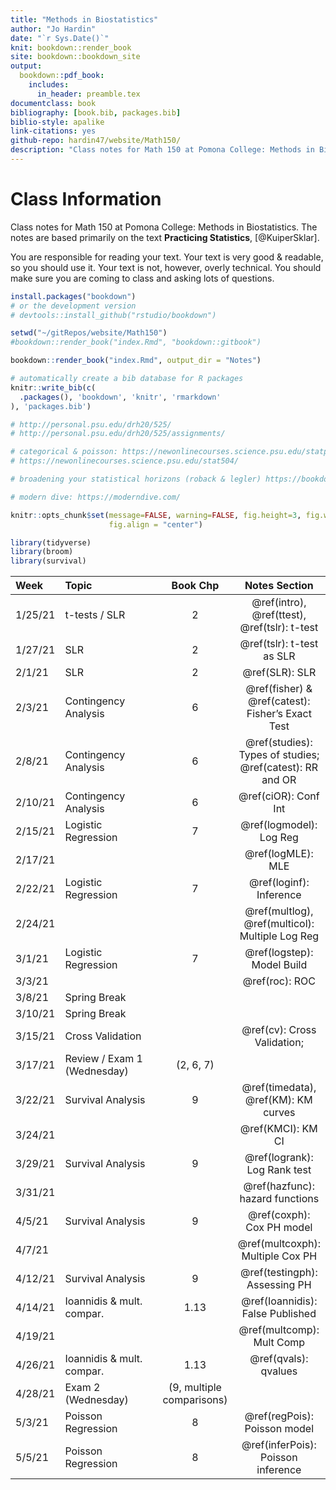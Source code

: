 ```yaml
--- 
title: "Methods in Biostatistics"
author: "Jo Hardin"
date: "`r Sys.Date()`"
knit: bookdown::render_book
site: bookdown::bookdown_site
output:
  bookdown::pdf_book:
    includes:
      in_header: preamble.tex
documentclass: book
bibliography: [book.bib, packages.bib]
biblio-style: apalike
link-citations: yes
github-repo: hardin47/website/Math150/
description: "Class notes for Math 150 at Pomona College: Methods in Biostatistics.  The notes are based primarily on the text Practicing Statistics, Kuiper and Sklar"
---
```



# Class Information {-}

Class notes for Math 150 at Pomona College: Methods in Biostatistics.  The notes are based primarily on the text **Practicing Statistics**, [@KuiperSklar].


You are responsible for reading your text.  Your text is very good & readable, so you should use it.  Your text is not, however, overly technical.  You should make sure you are coming to class and asking lots of questions.

```r
install.packages("bookdown")
# or the development version
# devtools::install_github("rstudio/bookdown")

setwd("~/gitRepos/website/Math150")
#bookdown::render_book("index.Rmd", "bookdown::gitbook")

bookdown::render_book("index.Rmd", output_dir = "Notes")
```


```r
# automatically create a bib database for R packages
knitr::write_bib(c(
  .packages(), 'bookdown', 'knitr', 'rmarkdown'
), 'packages.bib')
```



```r
# http://personal.psu.edu/drh20/525/
# http://personal.psu.edu/drh20/525/assignments/

# categorical & poisson: https://newonlinecourses.science.psu.edu/statprogram/stat504
# https://newonlinecourses.science.psu.edu/stat504/

# broadening your statistical horizons (roback & legler) https://bookdown.org/roback/bookdown-bysh/

# modern dive: https://moderndive.com/

```


```r
knitr::opts_chunk$set(message=FALSE, warning=FALSE, fig.height=3, fig.width=5, 
                      fig.align = "center")

library(tidyverse)
library(broom)
library(survival)
```

| Week    	| Topic                      	|  Book Chp   	|   Notes Section |
|:---------	|:---------------------------	|:----------------:	|:----------------:	|
| 1/25/21 	| t-tests / SLR  | 2 | \@ref(intro), \@ref(ttest), \@ref(tslr): t-test |
| 1/27/21 	| SLR | 2 |  \@ref(tslr): t-test as SLR   |
| 2/1/21 	| SLR | 2 | \@ref(SLR): SLR |
| 2/3/21  	| Contingency Analysis | 6 | \@ref(fisher) & \@ref(catest): Fisher's Exact Test |
| 2/8/21 	| Contingency Analysis | 6 |  \@ref(studies): Types of studies; \@ref(catest): RR and OR
| 2/10/21 	| Contingency Analysis | 6 | \@ref(ciOR): Conf Int|
| 2/15/21 	| Logistic Regression | 7 | \@ref(logmodel): Log Reg |
| 2/17/21 	| | | \@ref(logMLE): MLE |
| 2/22/21 	| Logistic Regression | 7 | \@ref(loginf): Inference |
| 2/24/21 	| | | \@ref(multlog), \@ref(multicol): Multiple Log Reg |
| 3/1/21  	| Logistic Regression | 7 | \@ref(logstep): Model Build |
| 3/3/21  	| | |  \@ref(roc): ROC | 
| 3/8/21 	| Spring Break | |
| 3/10/21 	| Spring Break |  	|
| 3/15/21 	| Cross Validation |    |    \@ref(cv): Cross Validation; |
| 3/17/21 	| Review / Exam 1 (Wednesday) |  (2, 6, 7) 	|
| 3/22/21 	| Survival Analysis | 9 | \@ref(timedata), \@ref(KM): KM curves |
| 3/24/21 	| | | \@ref(KMCI): KM CI  |
| 3/29/21  	| Survival Analysis | 9 |  \@ref(logrank): Log Rank test|
| 3/31/21  	| | |  \@ref(hazfunc): hazard functions |
| 4/5/21  	| Survival Analysis | 9 | \@ref(coxph): Cox PH model |
| 4/7/21  	| | | \@ref(multcoxph): Multiple Cox PH  |
| 4/12/21 	| Survival Analysis | 9 |  \@ref(testingph): Assessing PH |
| 4/14/21 	| Ioannidis & mult. compar. | 1.13 | \@ref(Ioannidis): False Published
| 4/19/21 	| |  | \@ref(multcomp): Mult Comp
| 4/26/21 	| Ioannidis & mult. compar. | 1.13 | \@ref(qvals): qvalues
| 4/28/21 	| Exam 2 (Wednesday) |  (9, multiple comparisons) 	|
| 5/3/21 	| Poisson Regression | 8 | \@ref(regPois): Poisson model |  
| 5/5/21  	| Poisson Regression | 8 | \@ref(inferPois): Poisson inference |
